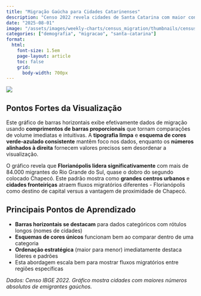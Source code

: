 ```yaml
---
title: "Migração Gaúcha para Cidades Catarinenses"
description: "Censo 2022 revela cidades de Santa Catarina com maior concentração de migrantes do Rio Grande do Sul, lideradas por Florianópolis"
date: "2025-08-01"
image: "/assets/images/weekly-charts/census_migration/thumbnails/census-migration-1-medium.png"
categories: ["demografia", "migracao", "santa-catarina"]
format:
  html:
    font-size: 1.5em
    page-layout: article
    toc: false
    grid:
      body-width: 700px
---
```


![](/assets/images/weekly-charts/charts/census-migration-1-chart.png)

## Pontos Fortes da Visualização

Este gráfico de barras horizontais exibe efetivamente dados de migração usando **comprimentos de barras proporcionais** que tornam comparações de volume imediatas e intuitivas. A **tipografia limpa** e **esquema de cores verde-azulado consistente** mantêm foco nos dados, enquanto os **números alinhados à direita** fornecem valores precisos sem desordenar a visualização.

O gráfico revela que **Florianópolis lidera significativamente** com mais de 84.000 migrantes do Rio Grande do Sul, quase o dobro do segundo colocado Chapecó. Este padrão mostra como **grandes centros urbanos** e **cidades fronteiriças** atraem fluxos migratórios diferentes - Florianópolis como destino de capital versus a vantagem de proximidade de Chapecó.

## Principais Pontos de Aprendizado

- **Barras horizontais se destacam** para dados categóricos com rótulos longos (nomes de cidades)
- **Esquemas de cores únicos** funcionam bem ao comparar dentro de uma categoria
- **Ordenação estratégica** (maior para menor) imediatamente destaca líderes e padrões
- Esta abordagem escala bem para mostrar fluxos migratórios entre regiões específicas

*Dados: Censo IBGE 2022. Gráfico mostra cidades com maiores números absolutos de emigrantes gaúchos.*
